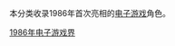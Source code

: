 本分类收录1986年首次亮相的[[电子游戏|电子游戏]]角色。

{{Year by category
| m = 1
| c = 9
| d = 8
| y = 6
| cat = 推出的電子遊戲角色
| in = 电子游戏界
| parent = 各年推出的電子遊戲角色
| subcat = 1986年面世的虛構角色
| sortkey = Video game character
}}

[[Category:1986年电子游戏界|]]